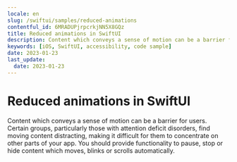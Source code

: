 ```yaml
---
locale: en
slug: /swiftui/samples/reduced-animations
contentful_id: 6MRADUPjrpcrkjNN5X8GQz
title: Reduced animations in SwiftUI
description: Content which conveys a sense of motion can be a barrier for users.
keywords: [iOS, SwiftUI, accessibility, code sample]
date: 2023-01-23
last_update:
  date: 2023-01-23
---
```


# Reduced animations in SwiftUI

Content which conveys a sense of motion can be a barrier for users. Certain groups, particularly those with attention deficit disorders, find moving content distracting, making it difficult for them to concentrate on other parts of your app. You should provide functionality to pause, stop or hide content which moves, blinks or scrolls automatically.

<CodeSample id="screen-animations" platform="swiftui" locale="en"/>
